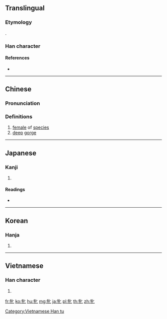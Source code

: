 {{character info/new}}
{{also|牡}}
==Translingual==

===Etymology===
{{Han etyl}}
{{Han compound|牛|匕|c1=s|c2=p|t1=cattle|ls=psc}}.

===Han character===
{{Han char|rn=93|rad=牛|as=02|sn=6|four=21510|canj=HQP|ids=⿰牛匕}}

====References====
* {{Han ref|kx=0697.020|dkj=19925|dj=1109.010|hdz=31800.040|uh=725D|ud=29277|bh=A6C9|bd=42697}}

----

==Chinese==
{{zh-forms}}

===Pronunciation===
{{zh-pron
|m=pìn
|c=pan5
|mc=y
|oc=y
|ma=
|cat=n
}}

===Definitions===
{{zh-hanzi}}

# [[female]] of [[species]]
# [[deep]] [[gorge]]

----

==Japanese==

===Kanji===
{{ja-kanji|grade=|rs=牛02}}

# {{defn|lang=ja|sort=牛02}}

====Readings====
* {{ja-readings|on=[[ひん]] (hin)|kun=[[めす]] (mesu)}}

----

==Korean==

===Hanja===
{{ko-hanja|hangeul=빈|eumhun=|rv=bin|mr=pin|y=pin}}

# {{defn|lang=ko|sort=牛02}}

----

==Vietnamese==

===Han character===
{{vi-readings|rs=牛02|hanviet=tẫn}}

# {{defn|vi|sort=牛02}}

[[Category:Vietnamese Han tu]]

[[fr:牝]]
[[ko:牝]]
[[hu:牝]]
[[mg:牝]]
[[ja:牝]]
[[pl:牝]]
[[th:牝]]
[[zh:牝]]